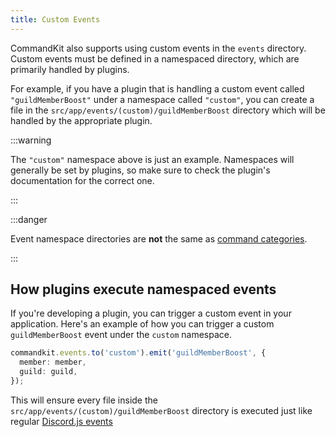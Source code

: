 ```yaml
---
title: Custom Events
---
```


CommandKit also supports using custom events in the `events`
directory. Custom events must be defined in a namespaced directory,
which are primarily handled by plugins.

For example, if you have a plugin that is handling a custom event
called `"guildMemberBoost"` under a namespace called `"custom"`, you
can create a file in the `src/app/events/(custom)/guildMemberBoost`
directory which will be handled by the appropriate plugin.

:::warning

The `"custom"` namespace above is just an example. Namespaces will
generally be set by plugins, so make sure to check the plugin's
documentation for the correct one.

:::

:::danger

Event namespace directories are **not** the same as
[command categories](../02-commands/06-category-directory.mdx).

:::

## How plugins execute namespaced events

If you're developing a plugin, you can trigger a custom event in your
application. Here's an example of how you can trigger a custom
`guildMemberBoost` event under the `custom` namespace.

```ts
commandkit.events.to('custom').emit('guildMemberBoost', {
  member: member,
  guild: guild,
});
```

This will ensure every file inside the
`src/app/events/(custom)/guildMemberBoost` directory is executed just
like regular [Discord.js events](./01-discordjs-events.mdx)
